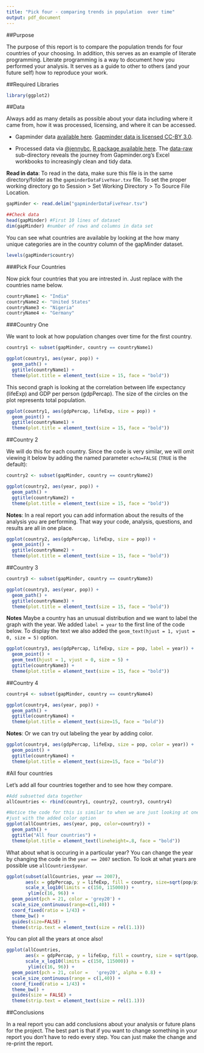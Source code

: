 ```yaml
---
title: "Pick four - comparing trends in population  over time"
output: pdf_document
---
```


##Purpose

The purpose of this report is to compare the population trends for four countries of your choosing.  In addition, this serves as an example of literate programming. Literate programming is a way to document how you performed your analysis. It serves as a guide to other to others (and your future self) how to reproduce your work. 

##Required Libraries 
```r
library(ggplot2)
```

##Data

Always add as many details as possible about your data including where it came from, how it was processed, licensing, and where it can be accessed. 

- Gapminder data [available here](http://www.gapminder.org/data/). [Gapminder data is licensed CC-BY 3.0](https://docs.google.com/document/pub?id=1POd-pBMc5vDXAmxrpGjPLaCSDSWuxX6FLQgq5DhlUhM#h.ul2gu2-uwathz).

- Processed data via [@jennybc](https://github.com/jennybc), [R package available here](https://github.com/jennybc/gapminder). The [data-raw](https://github.com/jennybc/gapminder/tree/master/data-raw) sub-directory reveals the journey from Gapminder.org's Excel workbooks to increasingly clean and tidy data. 

**Read in data**: To read in the data, make sure this file is in the same directory/folder as the `gapminderDataFiveYear.txv` file.  To set the proper working directory go to Session > Set Working Directory > To Source File Location. 

```r
gapMinder <- read.delim("gapminderDataFiveYear.tsv") 

##Check data 
head(gapMinder) #First 10 lines of dataset
dim(gapMinder) #number of rows and columns in data set
```

You can see what countries are available by looking at the how many unique categories are in the country column of the gapMinder dataset.

```r
levels(gapMinder$country)
```

###Pick Four Countries

Now pick four countries that you are intrested in.  Just replace with the countries name below.

```r
countryName1 <- "India"
countryName2 <- "United States"
countryName3 <- "Nigeria"
countryName4 <- "Germany"
```

###Country One

We want to look at how population changes over time for the first country.  

```r
country1 <- subset(gapMinder, country == countryName1)

ggplot(country1, aes(year, pop)) + 
  geom_path() +
  ggtitle(countryName1) +
  theme(plot.title = element_text(size = 15, face = "bold")) 
```

This second graph is looking at the correlation between life expectancy (lifeExp) and GDP per person (gdpPercap). The size of the circles on the plot represents total population.

```r
ggplot(country1, aes(gdpPercap, lifeExp, size = pop)) + 
  geom_point() +
  ggtitle(countryName1) +
  theme(plot.title = element_text(size = 15, face = "bold"))
```

##Country 2

We will do this for each country. Since the code is very similar, we
will omit viewing it below by adding the named parameter `echo=FALSE`
(`TRUE` is the default):

```r
country2 <- subset(gapMinder, country == countryName2)

ggplot(country2, aes(year, pop)) + 
  geom_path() +
  ggtitle(countryName2) +
  theme(plot.title = element_text(size = 15, face = "bold"))
```

**Notes**: In a real report you can add information about the results of the analysis you are performing.  That way your code, analysis, questions, and results are all in one place. 

```r
ggplot(country2, aes(gdpPercap, lifeExp, size = pop)) + 
  geom_point() +
  ggtitle(countryName2) +
  theme(plot.title = element_text(size = 15, face = "bold"))
```

##Country 3

```r
country3 <- subset(gapMinder, country == countryName3)

ggplot(country3, aes(year, pop)) + 
  geom_path() +
  ggtitle(countryName3) +
  theme(plot.title = element_text(size = 15, face = "bold"))
```

**Notes** Maybe a country has an unusual distribution and we want to label the graph with the year. We added `label = year` to the first line of the code below.  To display the text we also added the `geom_text(hjust = 1, vjust = 0, size = 5)` option.

```r
ggplot(country3, aes(gdpPercap, lifeExp, size = pop, label = year)) + 
  geom_point() +
  geom_text(hjust = 1, vjust = 0, size = 5) +
  ggtitle(countryName3) +
  theme(plot.title = element_text(size = 15, face = "bold"))
```

##Country 4

```r
country4 <- subset(gapMinder, country == countryName4)

ggplot(country4, aes(year, pop)) + 
  geom_path() +
  ggtitle(countryName4) +
  theme(plot.title = element_text(size=15, face = "bold"))
```

**Notes**: Or we can try out labeling the year by adding color.

```r
ggplot(country4, aes(gdpPercap, lifeExp, size = pop, color = year)) + 
  geom_point() +
  ggtitle(countryName4) +
  theme(plot.title = element_text(size=15, face = "bold"))
```

#All four countries

Let's add all four countries together and to see how they compare.

```r
#Add subsetted data together
allCountries <- rbind(country1, country2, country3, country4)

#Notice the code for this is similar to when we are just looking at one country
#just with the added color option
ggplot(allCountries, aes(year, pop, color=country)) + 
  geom_path() +
  ggtitle("All four countries") +
  theme(plot.title = element_text(lineheight=.8, face = "bold"))
```

What about what is occuring in a particular year?  You can change the year by changing the code in the `year == 2007` section.  To look at what years are possible use `allCountries$year`.

```r
ggplot(subset(allCountries, year == 2007),
       aes(x = gdpPercap, y = lifeExp, fill = country, size=sqrt(pop/pi))) +
       scale_x_log10(limits = c(150, 115000)) + 
        ylim(c(16, 96)) +
  geom_point(pch = 21, color = 'grey20') + 
  scale_size_continuous(range=c(1,40)) +
  coord_fixed(ratio = 1/43) +
  theme_bw() +
  guides(size=FALSE) +
  theme(strip.text = element_text(size = rel(1.1)))
```

You can plot all the years at once also!

```r
ggplot(allCountries,
       aes(x = gdpPercap, y = lifeExp, fill = country, size = sqrt(pop/pi))) +
       scale_x_log10(limits = c(150, 115000)) + 
        ylim(c(16, 96)) +
  geom_point(pch = 21, color =   'grey20', alpha = 0.8) + 
  scale_size_continuous(range = c(1,40)) +
  coord_fixed(ratio = 1/43) +
  theme_bw() +
  guides(size = FALSE) +
  theme(strip.text = element_text(size = rel(1.1)))
```

##Conclusions

In a real report you can add conclusions about your analysis or future plans for the project. The best part is that if you want to change something in your report you don't have to redo every step. You can just make the change and re-print the report.
